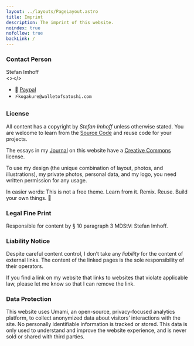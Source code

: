 ```yaml
---
layout: ../layouts/PageLayout.astro
title: Imprint
description: The imprint of this website.
noindex: true
nofollow: true
backLink: /
---
```



### Contact Person

Stefan Imhoff<br /><><EmailLink data-domain="stefanimhoff" data-name="hey" data-tld="de" text="E-Mail" /></>

- 💸 [Paypal](https://www.paypal.me/kogakure)
- ⚡`kogakure@walletofsatoshi.com`

### License

All content has a copyright by _Stefan Imhoff_ unless otherwise stated. You are welcome to learn from the [Source Code](https://github.com/kogakure/website-astro-stefanimhoff.de) and reuse code for your projects.

The essays in my [Journal](/journal/) on this website have a [Creative Commons](https://creativecommons.org/licenses/by-nc-sa/4.0/) license.

To use my design (the unique combination of layout, photos, and illustrations), my private photos, personal data, and my logo, you need written permission for any usage.

In easier words: This is not a free theme. Learn from it. Remix. Reuse. Build your own things.&nbsp;🤘

### Legal Fine Print

Responsible for content by § 10 paragraph 3 MDStV: Stefan Imhoff.

### Liability Notice

Despite careful content control, I don’t take any _liability_ for the content of external links. The content of the linked pages is the sole responsibility of their operators.

If you find a link on my website that links to websites that violate applicable law, please let me know so that I can remove the link.

### Data Protection

This website uses Umami, an open-source, privacy-focused analytics platform, to collect anonymized data about visitors’ interactions with the site. No personally identifiable information is tracked or stored. This data is only used to understand and improve the website experience, and is never sold or shared with third parties.
